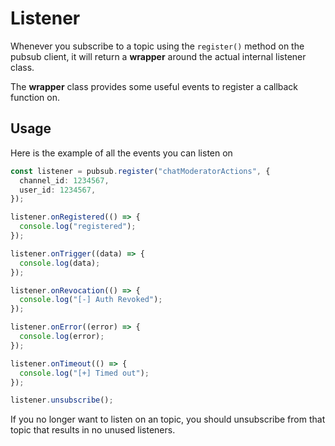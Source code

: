 
# Listener

Whenever you subscribe to a topic using the `register()` method on the pubsub client, it will return a **wrapper** around the actual
internal listener class.

The **wrapper** class provides some useful events to register a callback function on.

## Usage

Here is the example of all the events you can listen on

```ts copy filename='src/index.ts'
const listener = pubsub.register("chatModeratorActions", {
  channel_id: 1234567,
  user_id: 1234567,
});

listener.onRegistered(() => {
  console.log("registered");
});

listener.onTrigger((data) => {
  console.log(data);
});

listener.onRevocation(() => {
  console.log("[-] Auth Revoked");
});

listener.onError((error) => {
  console.log(error);
});

listener.onTimeout(() => {
  console.log("[+] Timed out");
});

listener.unsubscribe();
```

<Callout type="info">
  If you no longer want to listen on an topic, you should unsubscribe from that
  topic that results in no unused listeners.
</Callout>
